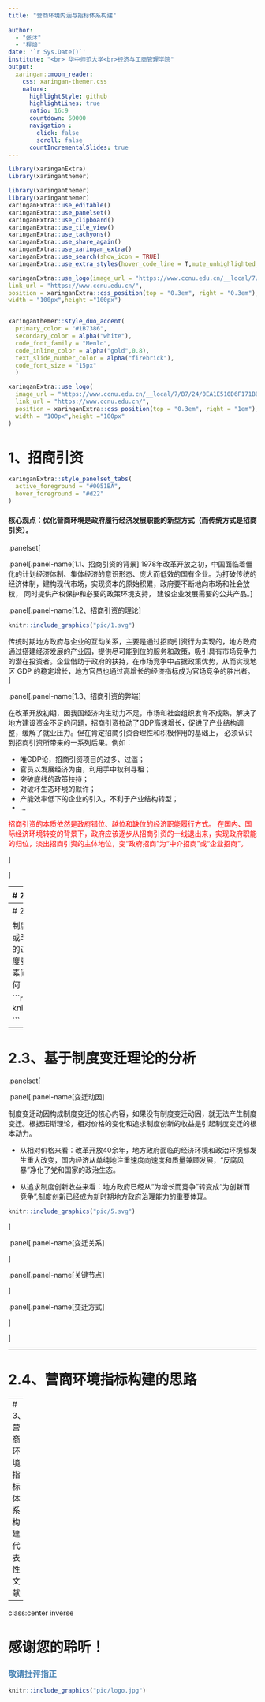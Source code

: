 ```yaml
---
title: "营商环境内涵与指标体系构建"
  
author: 
  - "张沐"
  - "程烺"
date: '`r Sys.Date()`'
institute: "<br> 华中师范大学<br>经济与工商管理学院"
output:
  xaringan::moon_reader:
    css: xaringan-themer.css
    nature:
      highlightStyle: github
      highlightLines: true
      ratio: 16:9
      countdown: 60000
      navigation :
        click: false 
        scroll: false
      countIncrementalSlides: true
---
```


```r
library(xaringanExtra)
library(xaringanthemer)

library(xaringanthemer)
library(xaringanthemer)
xaringanExtra::use_editable()
xaringanExtra::use_panelset()
xaringanExtra::use_clipboard()
xaringanExtra::use_tile_view()
xaringanExtra::use_tachyons()
xaringanExtra::use_share_again()
xaringanExtra::use_xaringan_extra()
xaringanExtra::use_search(show_icon = TRUE)
xaringanExtra::use_extra_styles(hover_code_line = T,mute_unhighlighted_code = T)

xaringanExtra::use_logo(image_url = "https://www.ccnu.edu.cn/__local/7/B7/24/0EA1E510D6F171BBEA51CFF88E8_A12ECAAB_5EDF.jpg",
link_url = "https://www.ccnu.edu.cn/",
position = xaringanExtra::css_position(top = "0.3em", right = "0.3em"),
width = "100px",height ="100px")


xaringanthemer::style_duo_accent(
  primary_color = "#1B7386",
  secondary_color = alpha("white"),
  code_font_family = "Menlo",
  code_inline_color = alpha("gold",0.8),
  text_slide_number_color = alpha("firebrick"),
  code_font_size = "15px"
  )
```


```r
xaringanExtra::use_logo(
  image_url = "https://www.ccnu.edu.cn/__local/7/B7/24/0EA1E510D6F171BBEA51CFF88E8_A12ECAAB_5EDF.jpg",
  link_url = "https://www.ccnu.edu.cn/",
  position = xaringanExtra::css_position(top = "0.3em", right = "1em"),
  width = "100px",height ="100px" 
)
```


<style>
  .title {
    border-radius:9px;
    border-bottom: 4mm ridge #FF6978;
  }
</style>


# 1、招商引资


```r
xaringanExtra::style_panelset_tabs(
  active_foreground = "#0051BA",
  hover_foreground = "#d22"
)
```


#### 核心观点：优化营商环境是政府履行经济发展职能的新型方式（而传统方式是招商引资）。



.panelset[

.panel[.panel-name[1.1、招商引资的背景]
1978年改革开放之初，中国面临着僵化的计划经济体制、集体经济的意识形态、庞大而低效的国有企业。为打破传统的经济体制，建构现代市场，实现资本的原始积累，政府要不断地向市场和社会放权， 同时提供产权保护和必要的政策环境支持， 建设企业发展需要的公共产品。
]

.panel[.panel-name[1.2、招商引资的理论]

```r
knitr::include_graphics("pic/1.svg")
```

传统时期地方政府与企业的互动关系，主要是通过招商引资行为实现的，地方政府通过搭建经济发展的产业园，提供尽可能到位的服务和政策，吸引具有市场竞争力的潜在投资者。企业借助于政府的扶持，在市场竞争中占据政策优势，从而实现地区 GDP 的稳定增长，地方官员也通过高增长的经济指标成为官场竞争的胜出者。
]

.panel[.panel-name[1.3、招商引资的弊端]

在改革开放初期，因我国经济内生动力不足，市场和社会组织发育不成熟，解决了地方建设资金不足的问题，招商引资拉动了GDP高速增长，促进了产业结构调整，缓解了就业压力。但在肯定招商引资合理性和积极作用的基础上， 必须认识到招商引资所带来的一系列后果。例如：

- 唯GDP论，招商引资项目的过多、过滥；
- 官员以发展经济为由，利用手中权利寻租；
- 突破底线的政策扶持；
- 对破坏生态环境的默许；
- 产能效率低下的企业的引入，不利于产业结构转型；
- ...




<span style='color:red'>招商引资的本质依然是政府错位、越位和缺位的经济职能履行方式。 在国内、国际经济环境转变的背景下，政府应该逐步从招商引资的一线退出来，实现政府职能的归位，淡出招商引资的主体地位，变“政府招商”为“中介招商”或“企业招商”。</span>

]

]



---
# 2、营商环境


.panelset[

.panel[.panel-name[2.1、优化营商环境的意义]

40 余年过去，中国已经成为全球第二大经济体，经济发展进入新常态，廉价劳动力、大量土地供应、容忍环境破坏以及各种优惠政策带来的低成本优势逐步消退。传统地方政府围绕“经济增长”的竞争模式，随着国家与社会关系变化以及中央政府政策的调整，获取经济收益的空间正日益缩小，付出的成本却日益增高。

而有效的区域竞争依赖于如下因素：

- 地方政府保护其产品市场和设立贸易壁垒的能力；
- 地方政府对竞争压力反应决策的权威程度；
- 竞争者的多少；
- 履行契约和产品运输的成本等。

这些既是地方政府具有持续竞争力的核心因素，也是优化营商环境的政策制定导向。当今地方政府间的竞争已由依靠特殊优惠政策以低成本要素的单一策略，转变为建设政务环境、法治环境、市场环境以及国际化环境的综合博弈，优化营商环境已经成为提升地方政府治理体系和治理能力现代化的重要突破口、主抓手。

]

.panel[.panel-name[2.2、优化营商环境与招商引资的区别]
<br>

```r
knitr::include_graphics("pic/2.svg")
```
]







<!-- .panel[.panel-name[2.4、营商环境指标构建的思路] -->

<!-- ```{r echo=FALSE,fig.align='center'} -->
<!-- knitr::include_graphics("pic/3.svg") -->
<!-- ``` -->
<!-- ] -->


]


---
# 2.3、基于制度变迁理论的分析


制度变迁意味着旧制度被否定、扬弃或改变，新制度得以建立或重新组合的过程。制度变迁理论主要是分析制度变迁过程中的：动力何在；制度要素间关系如何；变迁中的关键节点如何；何种变迁方式等。

```r
knitr::include_graphics("pic/4.svg")

```



---
# 2.3、基于制度变迁理论的分析

.panelset[

.panel[.panel-name[变迁动因]

制度变迁动因构成制度变迁的核心内容，如果没有制度变迁动因，就无法产生制度变迁。根据诺斯理论，相对价格的变化和追求制度创新的收益是引起制度变迁的根本动力。

- 从相对价格来看：改革开放40余年，地方政府面临的经济环境和政治环境都发生重大改变，国内经济从单纯地注重速度向速度和质量兼顾发展，“反腐风暴”净化了党和国家的政治生态。

- 从追求制度创新收益来看：地方政府已经从“为增长而竞争”转变成“为创新而竞争”,制度创新已经成为新时期地方政府治理能力的重要体现。


```r

knitr::include_graphics("pic/5.svg")
```




]

.panel[.panel-name[变迁关系]

]


.panel[.panel-name[关键节点]

]


.panel[.panel-name[变迁方式]

]

]



---

# 2.4、营商环境指标构建的思路


---
# 3、营商环境指标体系构建代表性文献





---
class:center inverse

# 感谢您的聆听！
### <span style='color:steelblue'>敬请批评指正</span>



```r
knitr::include_graphics("pic/logo.jpg")
```


